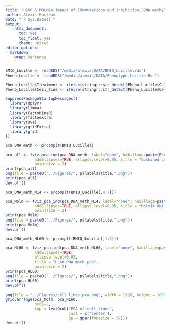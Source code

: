 ```yaml
---
title: "HL60 & MOLM14 impact of IDHmutations and inhibition, DNA methylation analysis"
author: Alexis Hucteau
date: "`r Sys.Date()`"
output:
    html_document:
      toc: yes
      toc_float: yes
      theme: united
editor_options:
  markdown:
    wrap: sentence
---
```




```r
BMIQ_Lucille <- readRDS("/media/alexis/DATA/BMIQ_Lucille.rds")
Pheno_Lucille <- readRDS("/media/alexis/DATA/Phenotype_Lucille.Rds")

Pheno_Lucille$Treatment <- ifelse(stringr::str_detect(Pheno_Lucille$Cell_line, "120"), "mIDHi", "None")
Pheno_Lucille$Cell_line <- ifelse(stringr::str_detect(Pheno_Lucille$Cell_line, "MOLM"), "Molm14", "HL60")
```

```r
suppressPackageStartupMessages({
  library(dplyr)
  library(limma)
  library(FactoMineR)
  library(factoextra)
  library(sva)
  library(gridExtra)
  library(grid)
})
```

```r
pca_DNA_meth <- prcomp(t(BMIQ_Lucille))

pca_all <- fviz_pca_ind(pca_DNA_meth, label="none", habillage=paste(Pheno_Lucille$Cell_line, Pheno_Lucille$Sample_Group, Pheno_Lucille$Treatment),
             addEllipses=TRUE, ellipse.level=0.95, title = "Combined cell lines DNA meth pca", 
             pointsize = 2)
print(pca_all)
png(file = paste0("../Figures/", p$labels$title,".png"))
print(pca_all)
dev.off()
```

```r
pca_DNA_meth_M14 <- prcomp(t(BMIQ_Lucille[,4:7]))

pca_Molm <- fviz_pca_ind(pca_DNA_meth_M14, label="none", habillage=paste(Pheno_Lucille$Sample_Group, Pheno_Lucille$Treatment)[4:7],
             addEllipses=TRUE, ellipse.level=0.95, title = "Molm14 DNA meth pca", 
             pointsize = 2)
print(pca_Molm)
png(file = paste0("../Figures/", p$labels$title,".png"))
print(pca_Molm)
dev.off()
```

```r
pca_DNA_meth_HL60 <- prcomp(t(BMIQ_Lucille[,1:3]))

pca_HL60 <- fviz_pca_ind(pca_DNA_meth_HL60, label="none", habillage=paste(Pheno_Lucille$Sample_Group, Pheno_Lucille$Treatment)[1:3],
             addEllipses=TRUE, 
             ellipse.level=0.95, 
             title = "HL60 DNA meth pca", 
             pointsize = 2)
print(pca_HL60)
png(file = paste0("../Figures/", p$labels$title,".png"))
print(pca_HL60)
dev.off()
```

```r
png(file = "../Figures/cell_lines_pca.png", width = 1920, height = 1080)
grid.arrange(pca_Molm, pca_HL60,
             ncol=2,
             top = textGrob('PCA of cell lines',
                            just = c('center'),
                            gp = gpar(fontsize = 32)))
dev.off()
```

